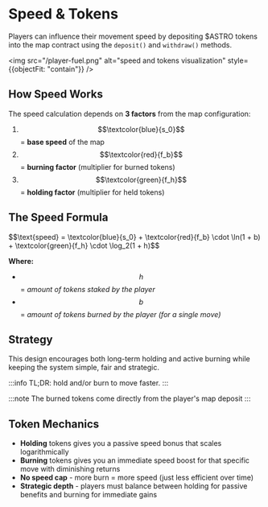 # Speed & Tokens

Players can influence their movement speed by depositing \$ASTRO tokens into the map contract using the `deposit()` and `withdraw()` methods.

<img src="/player-fuel.png" alt="speed and tokens visualization" style={{objectFit: "contain"}} />

## How Speed Works

The speed calculation depends on **3 factors** from the map configuration:

1. <span className="text-blue-600 font-bold">$$\textcolor{blue}{s_0}$$</span> = **base speed** of the map
2. <span className="text-red-600 font-bold">$$\textcolor{red}{f_b}$$</span> = **burning factor** (multiplier for burned tokens)
3. <span className="text-green-600 font-bold">$$\textcolor{green}{f_h}$$</span> = **holding factor** (multiplier for held tokens)

## The Speed Formula

<div className="flex flex-col gap-4 items-center justify-center border p-2 bg-blue-500/20">
<p className="text-lg md:text-2xl">
$$\text{speed} = \textcolor{blue}{s_0} + \textcolor{red}{f_b} \cdot \ln(1 + b) + \textcolor{green}{f_h} \cdot \log_2(1 + h)$$
</p>
</div>

**Where:**
- $$h$$ = *amount of tokens staked by the player*
- $$b$$ = *amount of tokens burned by the player (for a single move)*

## Strategy

This design encourages both long-term holding and active burning while keeping the system simple, fair and strategic.

:::info
TL;DR: hold and/or burn to move faster.
:::

:::note
The burned tokens come directly from the player's map deposit
:::

## Token Mechanics

- **Holding** tokens gives you a passive speed bonus that scales logarithmically
- **Burning** tokens gives you an immediate speed boost for that specific move with diminishing returns
- **No speed cap** - more burn = more speed (just less efficient over time)
- **Strategic depth** - players must balance between holding for passive benefits and burning for immediate gains

